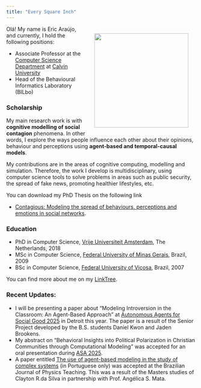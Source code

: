 ```yaml
---
title: "Every Square Inch"
---
```


![](files/Self-BW-Adjusted.png){style="float: right; padding: 20px;" fig-alt="Portrait at Búzios in 2023." fig-align="right" width="250"}

<!-- ### Computational Modeling for the Flourishing of the Whole Creation -->

Olá! My name is Eric Araújo, and currently, I hold the following positions:

- Associate Professor at the [Computer Science Department](https://calvin.edu/academics/school-stem/computer-science){target="_blank"} at [Calvin University](https://calvin.edu/){target="_blank"}
- Head of the Behavioural Informatics Laboratory (BILbo)

### Scholarship

My main research work is with **cognitive modelling of social contagion** phenomena. In other words, I explore the ways people influence each other about their opinions, behaviour and perceptions using **agent-based and temporal-causal models**.

My contributions are in the areas of cognitive computing, modelling and simulation. Therefore, the work I develop is multidisciplinary, using computer science tools to solve problems in areas such as public security, the spread of fake news, promoting healthier lifestyles, etc.

You can download my PhD Thesis on the following link 

- [Contagious: Modeling the spread of behaviours, perceptions and emotions in social networks](./files/Contagious_Eric_Araujo.pdf){target="_blank"}.

### Education
- PhD in Computer Science, [Vrije Universiteit Amsterdam](https://vu.nl/nl){target="_blank"}, The Netherlands, 2018
- MSc in Computer Science, [Federal University of Minas Gerais](https://ufmg.br/){target="_blank"}, Brazil, 2009
- BSc in Computer Science, [Federal University of Viçosa](https://www.ufv.br/){target="_blank"}, Brazil, 2007

You can find more about me on my [LinkTree](https://linktr.ee/earaujo){target="_blank"}.

### Recent Updates:

- I will be presenting a paper about "Modeling Introversion in the Classroom: An Agent-Based Approach" at [Autonomous Agents for Social Good 2025](https://panosd.eu/aasg2025/call/){target=_blank} in Detroit this year. The paper is a result of the Senior Project developed by the B.S. students Daniel Kwon and Jaden Brookens.
- My abstract on "Behavioral Insights into Political Polarization in Christian Communities through Computational Modeling" was accepted for an oral presentation during [ASA 2025](https://network.asa3.org/mpage/ASA2025){target=_blank}.
- A paper entitled [The use of agent-based modeling in the study of complex systems](https://doi.org/10.1590/1806-9126-RBEF-2024-0464){target="_blank"} (in Portuguese only) was accepted at the Brazilian Journal of Physics Teaching. This was a result of the Masters studies of Clayton R.da Silva in partnership with Prof. Angélica S. Mata.

<!-- ## License {.unnumbered}

<a rel="license" href="https://creativecommons.org/licenses/by-sa/4.0/"><img src="https://licensebuttons.net/l/by-sa/4.0/88x31.png" alt="Creative Commons License" style="border-width:0"/></a><br />This online work is licensed under a <a rel="license" href="https://creativecommons.org/licenses/by-sa/4.0/">Creative Commons Attribution-ShareAlike 4.0 International</a>.
Visit [here](https://github.com/rstudio-education/datascience-box/blob/master/LICENSE.md) for more information about the license.

## Acknowledements {.unnumbered}

Huge thanks to the #rstats education community who have made numerous suggestions for this resource, to Lee Suddaby and Zeno Kujawa for converting the homework assignments to learnr tutorials, and to [Müge Çetinkaya](http://muge.fr/) for the hex logo!

This website is built with [Quarto](https://quarto.org), the lovely icons by [icons8](http://icons8.com/), and none of this would be possible without the [tidyverse](https://tidyverse.org). -->
